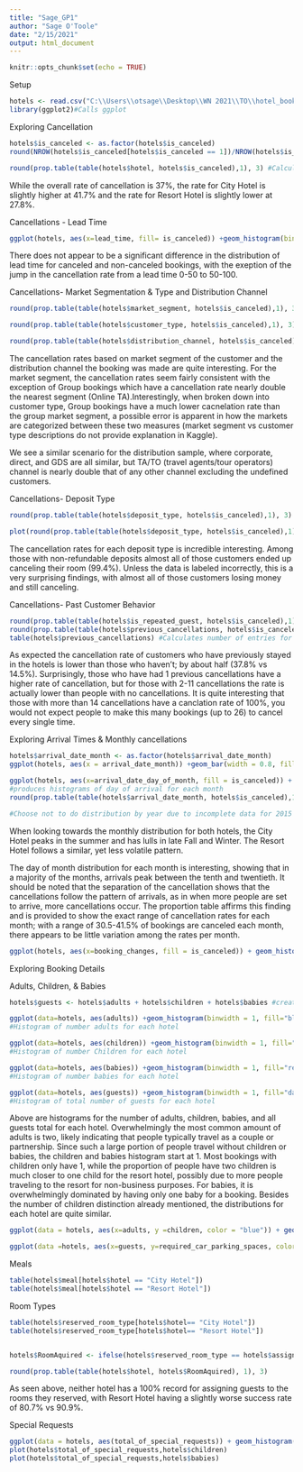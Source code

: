 ```yaml
---
title: "Sage_GP1"
author: "Sage O'Toole"
date: "2/15/2021"
output: html_document
---
```


```r
knitr::opts_chunk$set(echo = TRUE)
```

Setup
```r
hotels <- read.csv("C:\\Users\\otsage\\Desktop\\WN 2021\\TO\\hotel_bookings.csv") #Reads in Hotel Bookings Data
library(ggplot2)#Calls ggplot

```

Exploring Cancellation 
```r
hotels$is_canceled <- as.factor(hotels$is_canceled)
round(NROW(hotels$is_canceled[hotels$is_canceled == 1])/NROW(hotels$is_canceled), 3) #Returns proportion of bookings that were canceled

round(prop.table(table(hotels$hotel, hotels$is_canceled),1), 3) #Calculates cancellation rates for each hotel
```

While the overall rate of cancellation is 37%, the rate for City Hotel is slightly higher at 41.7% and the rate for Resort Hotel is slightly lower at 27.8%.

Cancellations - Lead Time
```r
ggplot(hotels, aes(x=lead_time, fill= is_canceled)) +geom_histogram(binwidth = 50) #Dist of lead time separated by cancellation

```
There does not appear to be a significant difference in the distribution of lead time for canceled and non-canceled bookings, with the exeption of the jump in the cancellation rate from a lead time 0-50 to 50-100.

Cancellations- Market Segmentation & Type and Distribution Channel
```r
round(prop.table(table(hotels$market_segment, hotels$is_canceled),1), 3) #Calculates cancellation rates by market segment 

round(prop.table(table(hotels$customer_type, hotels$is_canceled),1), 3) #Calculates cancellation by customer type

round(prop.table(table(hotels$distribution_channel, hotels$is_canceled),1), 3) #Calculates cancellation rates by Channel

```
The cancellation rates based on market segment of the customer and the distribution channel the booking was made are quite interesting. For the market segment, the cancellation rates seem fairly consistent with the exception of Group bookings which have a cancellation rate nearly double the nearest segment (Online TA).Interestingly, when broken down into customer type, Group bookings have a much lower cacnelation rate than the group market segment, a possible error is apparent in how the markets are categorized between these two measures (market segment vs customer type descriptions do not provide explanation in Kaggle). 

We see a similar scenario for the distribution sample, where corporate, direct, and GDS are all similar, but TA/TO (travel agents/tour operators) channel is nearly double that of any other channel excluding the undefined customers. 

Cancellations- Deposit Type
```r
round(prop.table(table(hotels$deposit_type, hotels$is_canceled),1), 3) #Calculates cancellation rates by deposit type

plot(round(prop.table(table(hotels$deposit_type, hotels$is_canceled),1), 3), col=c("blue", "red")) #Graphs cancellation rates by deposit type

```
The cancellation rates for each deposit type is incredible interesting. Among those with non-refundable deposits almost all of those customers ended up canceling their room (99.4%). Unless the data is labeled incorrectly, this is a very surprising findings, with almost all of those customers losing money and still canceling. 

Cancellations- Past Customer Behavior
```r
round(prop.table(table(hotels$is_repeated_guest, hotels$is_canceled),1), 3) #Calculates cancellation rates based on if they are repeat guest
round(prop.table(table(hotels$previous_cancellations, hotels$is_canceled),1), 3) #Calculates cancellation rates based on number of past canceled stays
table(hotels$previous_cancellations) #Calculates number of entries for each number of previous cancellations (Note that this isn't perfect since some cancellations likely happened within and outside of the cancellation period resulting in double counting of some people)
```
As expected the cancellation rate of customers who have previously stayed in the hotels is lower than those who haven't; by about half (37.8% vs 14.5%).
Surprisingly, those who have had 1 previous cancellations have a higher rate of cancellation, but for those with 2-11 cancellations the rate is actually lower than people with no cancellations. It is quite interesting that those with more than 14 cancellations have a canclation rate of 100%, you would not expect people to make this many bookings (up to 26) to cancel every single time.

Exploring Arrival Times & Monthly cancellations
```r
hotels$arrival_date_month <- as.factor(hotels$arrival_date_month)
ggplot(hotels, aes(x = arrival_date_month)) +geom_bar(width = 0.8, fill="blue") +facet_wrap(~hotel) + labs(title = "Monthly Arrival Distribution") + theme(axis.text.x = element_text(angle = 90, hjust = 1)) #Produces barplot of arrivals by month for each hotel

ggplot(hotels, aes(x=arrival_date_day_of_month, fill = is_canceled)) + geom_histogram() + facet_wrap(~arrival_date_month) + labs(title = "Day of Arrival Distribution")
#produces histograms of day of arrival for each month
round(prop.table(table(hotels$arrival_date_month, hotels$is_canceled),1), 3) #Calculates cancellation rates by month

#Choose not to do distribution by year due to incomplete data for 2015 & 2017
```
When looking towards the monthly distribution for both hotels, the City Hotel peaks in the summer and has lulls in late Fall and Winter. The Resort Hotel follows a similar, yet less volatile pattern. 

The day of month distribution for each month is interesting, showing that in a majority of the months, arrivals peak between the tenth and twentieth. It should be noted that the separation of the cancellation shows that the cancellations follow the pattern of arrivals, as in when more people are set to arrive, more cancellations occur. The proportion table affirms this finding and is provided to show the exact range of cancellation rates for each month; with a range of 30.5-41.5% of bookings are canceled each month, there appears to be little variation among the rates per month. 

```r
ggplot(hotels, aes(x=booking_changes, fill = is_canceled)) + geom_histogram() + facet_wrap(~hotel) + coord_cartesian(xlim = c(0,6))
```

Exploring Booking Details

Adults, Children, & Babies
```r
hotels$guests <- hotels$adults + hotels$children + hotels$babies #creates parameter of all guests on booking

ggplot(data=hotels, aes(adults)) +geom_histogram(binwidth = 1, fill="blue") + coord_cartesian(xlim = c(0,5))+facet_wrap(~hotel)
#Histogram of number adults for each hotel

ggplot(data=hotels, aes(children)) +geom_histogram(binwidth = 1, fill="red") + coord_cartesian(xlim = c(1,5), ylim = c(0,6000))+facet_wrap(~hotel)
#Histogram of number Children for each hotel

ggplot(data=hotels, aes(babies)) +geom_histogram(binwidth = 1, fill="red") + coord_cartesian(xlim = c(1,5), ylim = c(0,750))+facet_wrap(~hotel)
#Histogram of number babies for each hotel

ggplot(data=hotels, aes(guests)) +geom_histogram(binwidth = 1, fill="dark green") + coord_cartesian(xlim = c(0,7))+facet_wrap(~hotel)
#Histogram of total number of guests for each hotel
```
Above are histograms for the number of adults, children, babies, and all guests total for each hotel. Overwhelmingly the most common amount of adults is two, likely indicating that people typically travel as a couple or partnership. Since such a large portion of people travel without children or babies, the children and babies histogram start at 1. Most bookings with children only have 1, while the proportion of people have two children is much closer to one child for the resort hotel, possibly due to more people traveling to the resort for non-business purposes. For babies, it is overwhelmingly dominated by having only one baby for a booking. Besides the number of children distinction already mentioned, the distributions for each hotel are quite similar.

```r
ggplot(data = hotels, aes(x=adults, y =children, color = "blue")) + geom_point(alpha=1/5) + coord_cartesian(xlim = c(0,10)) #creates scatter plot of number of adults and children on bookings

ggplot(data =hotels, aes(x=guests, y=required_car_parking_spaces, color = "blue")) + geom_point(alpha=1/5) #creates scatter plot of guests & number of parking spots required
```

Meals 
```r
table(hotels$meal[hotels$hotel == "City Hotel"])
table(hotels$meal[hotels$hotel == "Resort Hotel"])
```

Room Types
```r
table(hotels$reserved_room_type[hotels$hotel== "City Hotel"])
table(hotels$reserved_room_type[hotels$hotel== "Resort Hotel"])


hotels$RoomAquired <- ifelse(hotels$reserved_room_type == hotels$assigned_room_type,1,0)

round(prop.table(table(hotels$hotel, hotels$RoomAquired), 1), 3)

```
As seen above, neither hotel has a 100% record for assigning guests to the rooms they reserved, with Resort Hotel having a slightly worse success rate of 80.7% vs 90.9%.

Special Requests
```r
ggplot(data = hotels, aes(total_of_special_requests)) + geom_histogram(fill="blue") + facet_wrap(~hotel)
plot(hotels$total_of_special_requests,hotels$children)
plot(hotels$total_of_special_requests,hotels$babies)


```
























